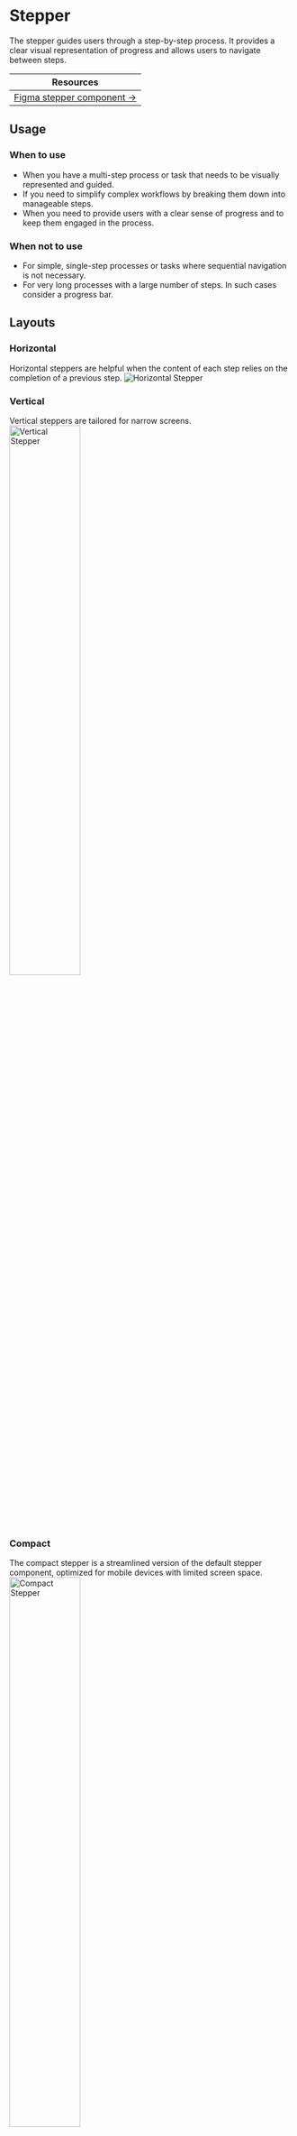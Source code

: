 

<Meta of={StepperStories} />

# Stepper
The stepper guides users through a step-by-step process. It provides a clear visual representation of progress and allows users to navigate between steps.

| Resources                                                                                                                                          |
|----------------------------------------------------------------------------------------------------------------------------------------------------|
| [Figma stepper component →](https://www.figma.com/design/zPvPwPgb4EsYFXKC2nhzSG/Infineon-DDS-%7C-Main?node-id=17858-11227) |

## Usage

### When to use
- When you have a multi-step process or task that needs to be visually represented and guided.
- If you need to simplify complex workflows by breaking them down into manageable steps.
- When you need to provide users with a clear sense of progress and to keep them engaged in the process.

### When not to use
- For simple, single-step processes or tasks where sequential navigation is not necessary.
- For very long processes with a large number of steps. In such cases consider a progress bar.


## Layouts

### Horizontal
Horizontal steppers are helpful when the content of each step relies on the completion of a previous step.
<img src={StepperEditable} alt="Horizontal Stepper" />

### Vertical
Vertical steppers are tailored for narrow screens.
<img src={StepperVertical} alt="Vertical Stepper" width="50%"/>

### Compact
The compact stepper is a streamlined version of the default stepper component, optimized for mobile devices with limited screen space.
<img src={StepperCompact} alt="Compact Stepper" width="50%"/>

## Types of steps

### Editable
Editable steps enable users to revisit and modify a step at any point.
<img src={StepperEditable} alt="Editable Stepper" />

### Non-editable
Non-editable steps are used when users are not allowed to modify a step once it is completed.
<img src={StepperNonEditable} alt="Non-Editable Stepper" />

## Responsive behaviour
The stepper is designed to be fully responsive, adjusting dynamically to its parent container's width. This adaptability allows the stepper to integrate seamlessly into different UI layouts, whether it is displayed in narrow side panels or wide content areas.

> We recommend to use a connector min-width of 80px.
<img src={StepperVerticalResponsive} alt="Responsive Vertical Stepper" />
<img src={StepperHorizontalResponsive} alt="Responsive Horizontal Stepper" />


## States
<img src={StepperStepsStates} alt="Step States" />
